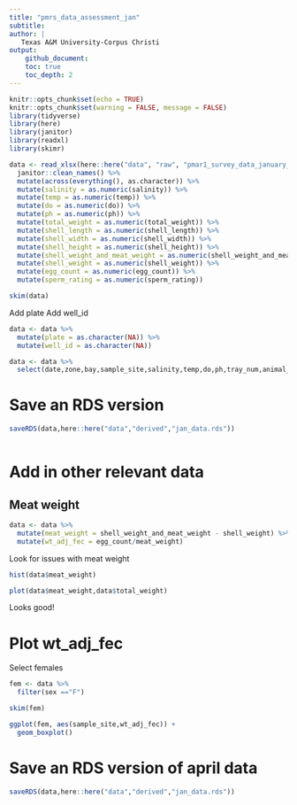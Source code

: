 ```yaml
---
title: "pmrs_data_assessment_jan"
subtitle:
author: |
   Texas A&M University-Corpus Christi
output:
    github_document:
    toc: true
    toc_depth: 2
---
```


```r
knitr::opts_chunk$set(echo = TRUE)
knitr::opts_chunk$set(warning = FALSE, message = FALSE) 
library(tidyverse)
library(here)
library(janitor)
library(readxl)
library(skimr)
```

```r
data <- read_xlsx(here::here("data", "raw", "pmar1_survey_data_january_2024.xlsx")) %>%
  janitor::clean_names() %>%
  mutate(across(everything(), as.character)) %>%
  mutate(salinity = as.numeric(salinity)) %>%
  mutate(temp = as.numeric(temp)) %>%
  mutate(do = as.numeric(do)) %>%
  mutate(ph = as.numeric(ph)) %>%
  mutate(total_weight = as.numeric(total_weight)) %>%
  mutate(shell_length = as.numeric(shell_length)) %>%
  mutate(shell_width = as.numeric(shell_width)) %>%
  mutate(shell_height = as.numeric(shell_height)) %>%
  mutate(shell_weight_and_meat_weight = as.numeric(shell_weight_and_meat_weight)) %>%
  mutate(shell_weight = as.numeric(shell_weight)) %>% 
  mutate(egg_count = as.numeric(egg_count)) %>%
  mutate(sperm_rating = as.numeric(sperm_rating))
```

```r
skim(data)
```

Add plate
Add well_id

```r
data <- data %>%
  mutate(plate = as.character(NA)) %>%
  mutate(well_id = as.character(NA))
```

```r
data <- data %>%
  select(date,zone,bay,sample_site,salinity,temp,do,ph,tray_num,animal_id,total_weight,shell_length,shell_width,shell_height,plate,well_id,box,tube_id,shell_weight_and_meat_weight,shell_weight,time_shucked,sex,egg_count,sperm_rating,notes)
```

# Save an RDS version

```r
saveRDS(data,here::here("data","derived","jan_data.rds"))
```

```r

```


# Add in other relevant data

## Meat weight

```r
data <- data %>%
  mutate(meat_weight = shell_weight_and_meat_weight - shell_weight) %>%
  mutate(wt_adj_fec = egg_count/meat_weight)
```

Look for issues with meat weight

```r
hist(data$meat_weight)

plot(data$meat_weight,data$total_weight)
```

Looks good!

# Plot wt_adj_fec

Select females

```r
fem <- data %>%
  filter(sex =="F")
```

```r
skim(fem)
```

```r
ggplot(fem, aes(sample_site,wt_adj_fec)) + 
  geom_boxplot()
```

# Save an RDS version of april data

```r
saveRDS(data,here::here("data","derived","jan_data.rds"))
```

